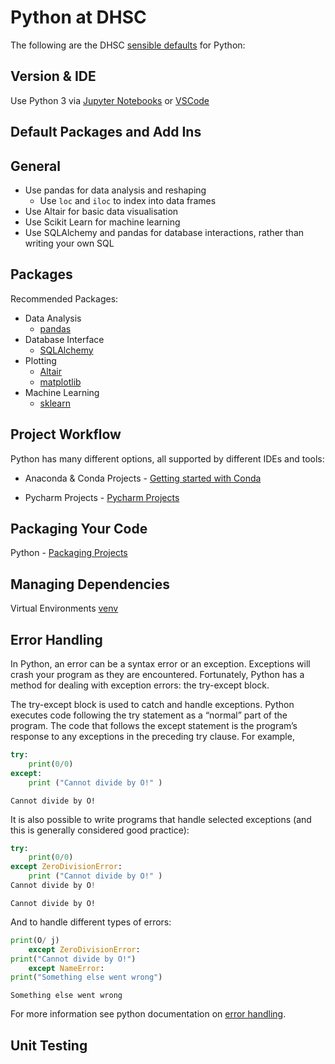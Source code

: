 # Python at DHSC {#py_at_dhsc}
The following are the DHSC [sensible defaults](#sensible_defaults) for Python:

## Version & IDE
Use Python 3 via [Jupyter Notebooks](https://jupyter.org/) or [VSCode](https://code.visualstudio.com/)

## Default Packages and Add Ins 

## General

* Use pandas for data analysis and reshaping
    * Use `loc` and `iloc` to index into data frames
* Use Altair for basic data visualisation
* Use Scikit Learn for machine learning
* Use SQLAlchemy and pandas for database interactions, rather than writing your own SQL

## Packages {#py_default_packages}

Recommended Packages: 

* Data Analysis
    * [pandas](https://pandas.pydata.org/)
* Database Interface
    * [SQLAlchemy](https://www.sqlalchemy.org/)
* Plotting
    * [Altair](https://altair-viz.github.io/)
    * [matplotlib](https://matplotlib.org/)
* Machine Learning
    * [sklearn](https://scikit-learn.org)

## Project Workflow {#py_projects}

Python has many different options, all supported by different IDEs and tools:

* Anaconda & Conda Projects - [Getting started with Conda](https://docs.conda.io/projects/conda/en/latest/user-guide/getting-started.html)

* Pycharm Projects - [Pycharm Projects](https://www.jetbrains.com/help/pycharm/project.html)

## Packaging Your Code {#py_packages}

Python - [Packaging Projects](https://packaging.python.org/tutorials/packaging-projects/)

## Managing Dependencies {#py_dependencies}

Virtual Environments [venv](https://docs.python.org/3/library/venv.html)

## Error Handling {#py_errorhandling}

In Python, an error can be a syntax error or an exception. Exceptions will crash your program as they are encountered. Fortunately, Python has a method for dealing with exception errors: the try-except block.  

The try-except block is used to catch and handle exceptions. Python executes code following the try statement as a “normal” part of the program.
The code that follows the except statement is the program’s response to any exceptions in the preceding try clause.  For example, 

```python
try: 
    print(0/0)
except:
    print ("Cannot divide by O!" ) 
```
```
Cannot divide by O! 
```

It is also possible to write programs that handle selected exceptions (and this is generally considered good practice):

```python
try:
    print(0/0) 
except ZeroDivisionError: 
    print ("Cannot divide by O!" ) 
Cannot divide by O! 
```
```
Cannot divide by O! 
```

And to handle different types of errors:
```python
print(O/ j) 
    except ZeroDivisionError: 
print("Cannot divide by O!") 
    except NameError: 
print("Something else went wrong") 
```
```
Something else went wrong 
```

For more information see python documentation on [error handling](https://docs.python.org/3/tutorial/errors.html). 

## Unit Testing {#py_tests}
